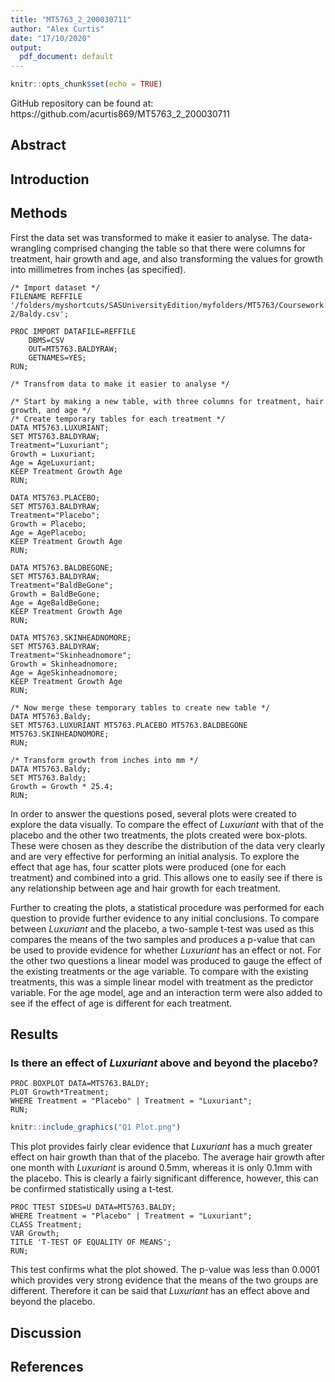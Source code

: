 ```yaml
---
title: "MT5763_2_200030711"
author: "Alex Curtis"
date: "17/10/2020"
output:
  pdf_document: default
---
```


```r
knitr::opts_chunk$set(echo = TRUE)
```

GitHub repository can be found at: https://github.com/acurtis869/MT5763_2_200030711

## Abstract


## Introduction


## Methods
First the data set was transformed to make it easier to analyse. The data-wrangling comprised changing the table so that there were columns for treatment, hair growth and age, and also transforming the values for growth into millimetres from inches (as specified).
```
/* Import dataset */
FILENAME REFFILE '/folders/myshortcuts/SASUniversityEdition/myfolders/MT5763/Coursework 2/Baldy.csv';

PROC IMPORT DATAFILE=REFFILE
	DBMS=CSV
	OUT=MT5763.BALDYRAW;
	GETNAMES=YES;
RUN;

/* Transfrom data to make it easier to analyse */

/* Start by making a new table, with three columns for treatment, hair growth, and age */
/* Create temporary tables for each treatment */
DATA MT5763.LUXURIANT;
SET MT5763.BALDYRAW;
Treatment="Luxuriant";
Growth = Luxuriant;
Age = AgeLuxuriant;
KEEP Treatment Growth Age
RUN;

DATA MT5763.PLACEBO;
SET MT5763.BALDYRAW;
Treatment="Placebo";
Growth = Placebo;
Age = AgePlacebo;
KEEP Treatment Growth Age
RUN;

DATA MT5763.BALDBEGONE;
SET MT5763.BALDYRAW;
Treatment="BaldBeGone";
Growth = BaldBeGone;
Age = AgeBaldBeGone;
KEEP Treatment Growth Age
RUN;

DATA MT5763.SKINHEADNOMORE;
SET MT5763.BALDYRAW;
Treatment="Skinheadnomore";
Growth = Skinheadnomore;
Age = AgeSkinheadnomore;
KEEP Treatment Growth Age
RUN;

/* Now merge these temporary tables to create new table */
DATA MT5763.Baldy;
SET MT5763.LUXURIANT MT5763.PLACEBO MT5763.BALDBEGONE MT5763.SKINHEADNOMORE; 
RUN;

/* Transform growth from inches into mm */
DATA MT5763.Baldy;
SET MT5763.Baldy;
Growth = Growth * 25.4;
RUN;
```

In order to answer the questions posed, several plots were created to explore the data visually. To compare the effect of *Luxuriant* with that of the placebo and the other two treatments, the plots created were box-plots. These were chosen as they describe the distribution of the data very clearly and are very effective for performing an initial analysis. To explore the effect that age has, four scatter plots were produced (one for each treatment) and combined into a grid. This allows one to easily see if there is any relationship between age and hair growth for each treatment.

Further to creating the plots, a statistical procedure was performed for each question to provide further evidence to any initial conclusions. To compare between *Luxuriant* and the placebo, a two-sample t-test was used as this compares the means of the two samples and produces a p-value that can be used to provide evidence for whether *Luxuriant* has an effect or not. For the other two questions a linear model was produced to gauge the effect of the existing treatments or the age variable. To compare with the existing treatments, this was a simple linear model with treatment as the predictor variable. For the age model, age and an interaction term were also added to see if the effect of age is different for each treatment.


## Results

### Is there an effect of *Luxuriant* above and beyond the placebo?

```
PROC BOXPLOT DATA=MT5763.BALDY;
PLOT Growth*Treatment; 
WHERE Treatment = "Placebo" | Treatment = "Luxuriant";
RUN;
```
```r
knitr::include_graphics("Q1 Plot.png")
```

This plot provides fairly clear evidence that *Luxuriant* has a much greater effect on hair growth than that of the placebo. The average hair growth after one month with *Luxuriant* is around 0.5mm, whereas it is only 0.1mm with the placebo. This is clearly a fairly significant difference, however, this can be confirmed statistically using a t-test.

```
PROC TTEST SIDES=U DATA=MT5763.BALDY;
WHERE Treatment = "Placebo" | Treatment = "Luxuriant";
CLASS Treatment;
VAR Growth;
TITLE 'T-TEST OF EQUALITY OF MEANS'; 
RUN;
```

This test confirms what the plot showed. The p-value was less than 0.0001 which provides very strong evidence that the means of the two groups are different. Therefore it can be said that *Luxuriant* has an effect above and beyond the placebo.

## Discussion


## References
